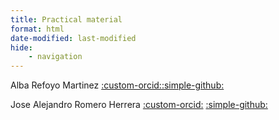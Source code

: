 ```yaml
---
title: Practical material
format: html
date-modified: last-modified
hide: 
    - navigation
---
```


Alba Refoyo Martinez [:custom-orcid:](https://orcid.org/0000-0002-3674-4007)[:simple-github:](https://github.com/albarema)

Jose Alejandro Romero Herrera [:custom-orcid:](https://orcid.org/0000-0002-4765-2087) [:simple-github:](https://github.com/joseale2310)


<!--

| CRediT role                                                                                     | Initials |
|-------------------------------------------------------------------------------------------------|----------|
| [Conceptualization](https://credit.niso.org/contributor-roles/conceptualization/)               |   JARH   |
| [Methodology](https://credit.niso.org/contributor-roles/methodology/)                           |   JARH   |
| [Project administration](https://credit.niso.org/contributor-roles/project-administration/)     |   JARH,ARM   |
| [Resources](https://credit.niso.org/contributor-roles/resources/)                               |   JARH.ARM   |
| [Visualization](https://credit.niso.org/contributor-roles/visualization/)                       |   JARH,ARM   |
| [Writing - original draft](https://credit.niso.org/contributor-roles/writing-original-draft/)   |   JARH   |
| [Writing - review & editing](https://credit.niso.org/contributor-roles/writing-review-editing/) |   JARH,ARM   |
| [Data curation](https://credit.niso.org/contributor-roles/data-curation/)                       |   JARH   |
| [Formal Analysis](https://credit.niso.org/contributor-roles/formal-analysis/)                   |   JARH   |
| [Funding acquisition](https://credit.niso.org/contributor-roles/funding-acquisition/)           |   JARH   |
| [Investigation](https://credit.niso.org/contributor-roles/investigation/)                       |   JARH   |
| [Software](https://credit.niso.org/contributor-roles/software/)                                 |   JARH   |
| [Supervision](https://credit.niso.org/contributor-roles/supervision/)                           |   JARH   |
| [Validation](https://credit.niso.org/contributor-roles/validation/)                             |   JARH   |
-->